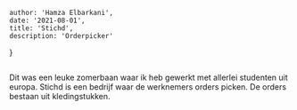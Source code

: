 
    author: 'Hamza Elbarkani',
    date: '2021-08-01',
    title: 'Stichd',
    description: 'Orderpicker'
}


<Image src={stichd} alt=""/>

Dit was een leuke zomerbaan waar ik heb gewerkt met allerlei studenten uit europa. Stichd is een bedrijf waar de werknemers orders picken. De orders bestaan uit kledingstukken.